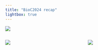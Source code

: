 ```yaml
---
title: "BioC2024 recap"
lightbox: true
---
```



![](wes-vince.jpg){group="my-gallery"}

::: {#gallery .columns}
::: {.column width="50%"}
![](wes-tim.jpg){group="my-gallery"}
:::
::: {.column width="50%"}
![](wes-erica.jpg){group="my-gallery"}
:::
:::